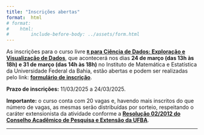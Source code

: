 ```yaml
---
title: "Inscrições abertas"
format:  html
# format:
#    html:
#        include-before-body: ../assets/form.html
---
```


<!-- Não há inscrições abertas no momento. 

**Fique atento à nossa conta do Instagram [`@`cienciadedados.ime](https://www.instagram.com/cienciadedados.ime){target="_blank"} para se informar sobre os períodos de inscrições.** -->

As inscrições para o curso livre **[`R` para Ciência de Dados: Exploração e Visualização de Dados](catalogo/r/exploracao-visualizacao.qmd){target="_blank"}**, que acontecerá nos dias **24 de março (das 13h às 18h) e 31 de março (das 14h às 18h)** no Instituto de Matemática e Estatística da Universidade Federal da Bahia, estão abertas e podem ser realizadas pelo link: **[formulário de inscrição](https://forms.gle/xy7cPPYoWUMor6pT7){target="_blank"}**.

**Prazo de inscrições:** 11/03/2025 a 24/03/2025.

**Importante:** o curso conta com 20 vagas e, havendo mais inscritos do que número de vagas, as mesmas serão distribuídas por sorteio, respeitando o caráter extensionista da atividade conforme a **[Resolução 02/2012 do Conselho Acadêmico de Pesquisa e Extensão da UFBA](https://proext.ufba.br/sites/proext.ufba.br/files/resolucao_no_02-2012_capex_-_regulamento_da_extensao.pdf){target="_blank"}**.

---

